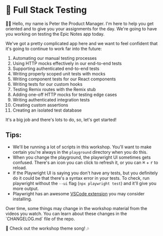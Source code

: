 # 🧪 Full Stack Testing

<EpicVideo url="https://www.epicweb.dev/workshops/web-application-testing/intro-to-web-application-testing/intro-to-web-application-testing-workshop" />

👨‍💼 Hello, my name is Peter the Product Manager. I'm here to help you get
oriented and to give you your assignments for the day. We're going to have you
working on testing the Epic Notes app today.

We've got a pretty complicated app here and we want to feel confident that it's
going to continue to work far into the future:

1. Automating our manual testing processes
2. Using HTTP mocks effectively in our end-to-end tests
3. Supporting authenticated end-to-end tests
4. Writing properly scoped unit tests with mocks
5. Writing component tests for our React components
6. Writing tests for our custom hooks
7. Testing Remix routes with the Remix stub
8. Adding one-off HTTP mocks for testing edge cases
9. Writing authenticated integration tests
10. Creating custom assertions
11. Creating an isolated test database

It's a big job and there's lots to do, so, let's get started!

## Tips:

- We'll be running a lot of scripts in this workshop. You'll want to make
  certain you're always in the `playground` directory when you do this.
- When you change the playground, the playwright UI sometimes gets confused.
  There's an icon you can click to refresh it, or you
  can <kbd>⌘</kbd> + <kbd>r</kbd> to reload.
- If the Playwright UI is saying you don't have any tests, but you definitely do
  it could be that there's a syntax error in your tests. To check, run
  playwright without the `--ui` flag (`npx playwright test`) and it'll give you
  more output.
- Playwright has an awesome
  [VSCode extension](https://marketplace.visualstudio.com/items?itemName=ms-playwright.playwright)
  you may consider installing.

<callout-info>
	Over time, some things may change in the workshop material from the videos you
	watch. You can learn about these changes in the `CHANGELOG.md` file of the
	repo.
</callout-info>

🎵 Check out the workshop theme song! 🎶

<VideoEmbed
	title="Epic Web: Full Stack Testing Theme Song"
	url="https://www.youtube.com/embed/XLg4ui8vFC4?list=PLV5CVI1eNcJieZkL_q7M48PwEpeNT-sL1&rel=0"
/>
